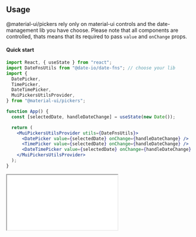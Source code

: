 
<PageMeta title="Usage" description="Simple usage example of @material-ui/pickers" />

## Usage

@material-ui/pickers rely only on material-ui controls and the date-management lib you have
choose. Please note that all components are controlled, thats means that its required to pass `value` and `onChange` props.

<Ad />

#### Quick start

```jsx
import React, { useState } from "react";
import DateFnsUtils from "@date-io/date-fns"; // choose your lib
import {
  DatePicker,
  TimePicker,
  DateTimePicker,
  MuiPickersUtilsProvider,
} from "@material-ui/pickers";

function App() {
  const [selectedDate, handleDateChange] = useState(new Date());

  return (
    <MuiPickersUtilsProvider utils={DateFnsUtils}>
      <DatePicker value={selectedDate} onChange={handleDateChange} />
      <TimePicker value={selectedDate} onChange={handleDateChange} />
      <DateTimePicker value={selectedDate} onChange={handleDateChange} />
    </MuiPickersUtilsProvider>
  );
}

```

<NoSsr>
  <iframe
    title="codesandbox"
    src={`https://codesandbox.io/embed/${CODESANDBOX_EXAMPLE_ID}?hidenavigation=1&fontsize=14&view=preview`}
    style={{
      width: '100%',
      height: 650,
      border: 0,
      borderRadius: 4,
      overflow: 'hidden',
    }}
    sandbox="allow-modals allow-forms allow-popups allow-scripts allow-same-origin"
  />
</NoSsr>
